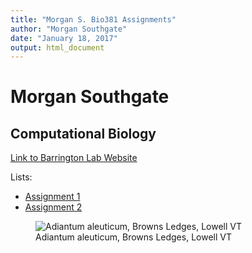 ```yaml
---
title: "Morgan S. Bio381 Assignments"
author: "Morgan Southgate"
date: "January 18, 2017"
output: html_document
---
```


# Morgan Southgate

## Computational Biology

[Link to Barrington Lab Website](http://www.uvm.edu/~dbarring/DSBpeople.html)

Lists:

* [Assignment 1](test.html)   
* [Assignment 2](https://www.rstudio.com/wp-content/uploads/2015/02/rmarkdown-cheatsheet.pdf) 

![Adiantum aleuticum, Browns Ledges, Lowell VT](AleutianMaidenhairFern.jpg)



